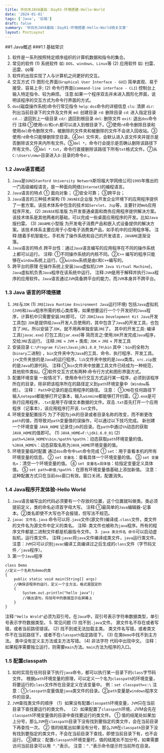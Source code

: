 ```yaml
---
title: 毕向东JAVA基础：Day01-环境搭建-Hello-World
date: '2024-01-01'
tags: ['Java', '后端']
draft: false
summary: '毕向东JAVA基础：Day01-环境搭建-Hello-World相关文章'
layout: PostLayout
---
```


##1 Java概述
###1.1 基础常识
1. 软件是一系列按照特定顺序组织的计算机数据和指令的集合。
2. 常见的软件
(1) 系统软件
如: `DOS`、`windows`、`Linux`等
(2) 应用软件
如: 扫雷、迅雷、`QQ`等
3. 软件的出现实现了人与计算机之间更好的交互。
4. 交互方式
(1) 图形化界面(`Graphical User Interface - GUI`)
简单直观、易于接受、容易上手;
(2) 命令行界面(`command-line interface - CLI`)
控制台上输入特定指令、较为麻烦。
注意:如果一个程序双击并未进入图形化界面，说明该程序的交互方式为命令行界面的方式。
5. `dos`(磁盘操作系统)命令行常见指令
`help`:	`dos`命令的详细信息
`cls`: 	清屏
`dir`:	列出当前目录下的文件及文件夹 
`md`: 	创建目录
`rd`: 	删除目录
`cd`: 	进入指定目录
`cd..`:	退回到上一级目录
`cd/`: 	退回到根目录
`del`: 	删除文件
`exit`: 	退出`dos`命令行 
注释:①使用`cd/`和`cd\`都可以进入到根目录下。②使用`rd`命令删除目录和使用`del`命令删除文件，被删除的文件夹和被删除的文件不会进入回收站。③使用`rd`命令只能够删除空目录。④`del` 文件夹，会默认进入该文件夹并提示是否删除该文件夹内所有文件。⑤`del *`，命令行会提示是否确认删除该路径下所有文件。⑥`del *.txt`，命令行直接删除该路径下所有`txt`格式文件。⑦从`C:\Users\nmw>`目录进入`D:`目录的命令`d:`。
### 1.2 Java语言概述
1. `Java`是`SUN`(`Stanford University Network`斯坦福大学网络公司)`1995`年推出的一门高级编程语言，是一种面向网络(`Internet`)的编程语言。
2. `Java`语言的特点
①	面向对象；	②安全可靠；	③跨平台；
3. `Java`语言的三种技术架构
(1) `JAVAEE`企业版
为开发企业环境下的应用程序提供了一套方案。该技术体系中包含的技术如`Servlet`、`Jsp`等，主要针对`Web`应用程序开发。
(2) `JAVASE`标准版
为开发普通桌面和商务应用程序提供解决方案。该技术体系是其他两者的基础，可以完成一些桌面应用程序的开发。比如`Java`版扫雷。
(3) `JAVAME`小型版
为开发电子消费产品和嵌入式设备提供的解决方案。该技术体系主要应用于小型电子消费类产品，如手机中的应用程序等。
注释:随着手机智能化，手机有了操作系统和自己的开发语言，`JAVAME`逐渐没落。
4. `Java`语言的特点
跨平台性：通过`Java`语言编写的应用程序在不同的操作系统上都可以运行。
注释: ①不同操作系统的内核不同。②`C++` 编写的程序只能够在`window`系统上运行。③`window`系统是由`C`和`C++`编写的。
5. 跨平台的原理
在操作系统上安装`Java`虚拟机(`JVM Java Virtual Machine`)，`Java`虚拟机负责`Java`程序在该系统中运行。
注释:`JVM`是用于解释并执行`Java`程序的应用软件。`Java`语言通过`JVM`具备跨平台的能力，而`JVM`本身并不跨平台。
### 1.3 Java 语言的环境搭建
1. `JRE`与`JDK`
(1) `JRE`(`Java Runtime Environment Java`运行环境)
包括`Java`虚拟机(`JVM`)和`Java`程序所需的核心类库等，如果想要运行一个个开发好的`Java`程序，计算机中只需要安装`JRE`即可。
(2) `JDK`(`Java Development Kit Java`开发工具包)
`JDK`是提供给`Java`开发人员使用的，其中包含了`Java`的开发工具，也包含了`JRE`。所以安装了`JDK`，就不用再单独安装`JRE`了。
其中的开发工具: 编译工具(`javac.exe`) 打包工具(`jar.exe`)等
简而言之:使用`JDK`开发完成`Java`程序，交给`JRE`去运行。
注释:`JRE` = `JVM` + 类库; `JDK` = `JRE` + 开发工具
2. 安装目录
`C:\Program Files\Java\jdk1.8.0_74\bin`
其中：`bin`的全称为(`binary`二进制) ，`bin`文件夹中为`Java`的工具、命令、执行程序、开发工具。
`jre`文件夹放的是`Java`的运行程序。`lib`文件夹中放的是`Java`类库。`src.zip`放的是`Java`的源代码。
注释:①`bin`文件夹中放置工具文件已经成为一种规范，其他软件类似。②软件交互方式有两种:命令行方式和图形界面方式。
3. 配置环境变量
一般情况下，使用命令行交互方式运行某一程序，必须到该程序所在的目录，除非把该程序所在的路径定义到`path`环境变量中（`Window`系统）。
注释： `Path`中记录的是应用程序的路径。
注意： ①`CMD`在任何路径下输入`notepad`都能够打开记事本，输入`winmine`都能够打开扫雷。②`.exe`是可执行应用程序，`.txt`是用于存储文本数据的文件。双击`.txt`首先打开一个应用程序（记事本），该应用程序打开该`.txt`文件。
4. 环境变量配置技巧
为了不因为`jdk`的目录或者目录名称的改变，而不断更改`path`的值，而导致对`path`变量值的误操作，可以通过以下技巧完成。
新创建一个环境变量 `JAVA_HOME` 记录住`jdk`的目录。在`path`中通过`%%`动态的获取`JAVA_HOME`的值即可。
(1) `JAVA_HOME=F:\jdk1.6.0_01`
(2) `path=%JAVA_HOME%\bin;%path%`
`%path%`：动态获取`path`环境变量的值。
`%JAVA_HOME%`：动态获取名称为`JAVA_HOME`环境变量的值。
5. 环境变量临时配置
通过`dos`命令中`set`命令完成
①	`set`：用于查看本机的所有环境变量的信息。
②	`set 变量名`：查看具体一个环境变量的值。
③	`set 变量名=`：清空一个环境变量的值。
④	`set 变量名=具体值`：给指定变量定义具体值。
⑤	`set path=新值;%path%`：在原有环境变量值基础上添加新值。
注意：这种配置方式只在当前`dos`窗口有效。窗口关闭，配置消失。
### 1.4 Java程序开发体验-Hello World
1. `Java`语言编写出的代码必须要有一个存放的位置，这个位置就叫做类。类必须提前定义，类的命名必须首字母大写。 
注释:①最简单的`Java`编辑器-记事本。②类名即使不大写也不会报错，但写法不规范。
2. `javac 文件名.java` 命令可以将`.java`文件(源文件)编译成`.class`文件，类文件的文件名为源文件中定义的类名。
注释: 类文件也被称为`java`程序。所有的程序文件都是二进制文件都是机器指令文件。
3.` java 类文件名 命令`可以启动虚拟机，运行类文件。 
注释:`javac`将`java`文件编译成类文件，`java`运行类文件。
注意：`JVM`只可以识别`javac`编译工具编译过之后生成的`class`文件（字节码文件／`java`程序）。
4. 第一个`Java`程序
```
class Demo
//定义一个名称为demo的类
{
    public static void main(String[] args)
    //确保该程序的运行，定义一个主方法，格式是固定的
    {
        System.out.println("hello java");
        //输出语句，将括号中的数据显示在屏幕上
    }
}
```
注释:`"Hello Wrold"`必须为双引号。在`Java`中，双引号表示字符串数据类型，单引号表示字符数据类型。
5. 常见问题
(1) 找不到`.java`文件。
源文件名不存在或者写错，或者当前路径错误。
(2) 找不到或无法加载主类。
类文件名写错，或者类文件不在当前路径下，或者不在`classpath`指定路径下。
(3) 在类`Demo`中找不到主方法。
 类中没有定义主方法或主方法写错。
(4) 非法字符
代码中出现中文。
注释：如果程序需要独立运行，则需要`main`方法。`main`方法为程序的入口。
### 1.5 配置classpath
1.  如何实现在任何目录下执行`java`命令，都可以执行某一目录下的`class`字节码文件。
根据`path`环境变量的原理，可以定义一个名为`classpath`的环境变量，将要运行的`class`文件所在目录定义在该变量中。
例：`set classpath=c:\`
注意：①`classpath`变量值是`java`类文件的目录。②`path`变量是`windows`程序文件的目录。
2. `JVM`查找类文件的顺序
（1）如果没有配置`classpath`环境变量，`JVM`只在当前目录下查找要运行的类文件。
（2）如果配置了`classpath`环境，JVM会先在`classpath`环境变量值的目录中查找要运行的类文件。
① 值的结尾处如果加上分号，那么`JVM`在`classpath`目录下没有找到要指定的类文件，会在当前目录下再查找一次。
② 值的结尾出如果没有分号，那么`JVM`在`classpath`目录下没有找到要指定的类文件，不会在当前目录下查找，即使当前目录下有，也不会运行。
③建议：配置`classpath`环境变量时，值的结尾处不加分号，如果需要访问当前目录可以用` “.”`表示。
注意：`“.”`表示命令提示符当前所在目录。
